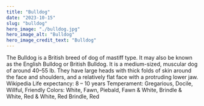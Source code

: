 ```yaml
---
title: "Bulldog"
date: "2023-10-15"
slug: "bulldog"
hero_image: "./bulldog.jpg"
hero_image_alt: "Bulldog"
hero_image_credit_text: "Bulldog"
---
```

The Bulldog is a British breed of dog of mastiff type. It may also be known as the English Bulldog or British Bulldog. It is a medium-sized, muscular dog of around 40–55 lb. They have large heads with thick folds of skin around the face and shoulders, and a relatively flat face with a protruding lower jaw. Wikipedia
Life expectancy: 8 – 10 years
Temperament: Gregarious, Docile, Willful, Friendly
Colors: White, Fawn, Piebald, Fawn & White, Brindle & White, Red & White, Red Brindle, Red

